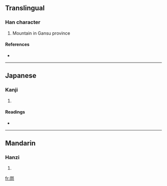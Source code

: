==Translingual==

===Han character===
{{Han char|rn=46|rad=山|as=06|sn=9|four=|canj=山月一口 (UBMR), X山月一口 (XUBMR)}}

# Mountain in Gansu province

====References====
* {{Han ref|kx=0311.050|dkj=08039|hdz=10770.110|uh=5CDD|ud=23773}}

----

==Japanese==

===Kanji===
{{ja-kanji|grade=|rs=山06}}

# {{defn|Japanese}}

====Readings====
* {{ja-readings|on=[[とう]] (tō), [[ず]] (zu)|kun=[[えびす]] (ebisu)}}

----

==Mandarin==

===Hanzi===
{{cmn-hanzi|pin=[[tóng]] ([[tong2]])|wg=t'ung<sup>2</sup>}}

# {{defn|Mandarin}}

[[fr:峝]]